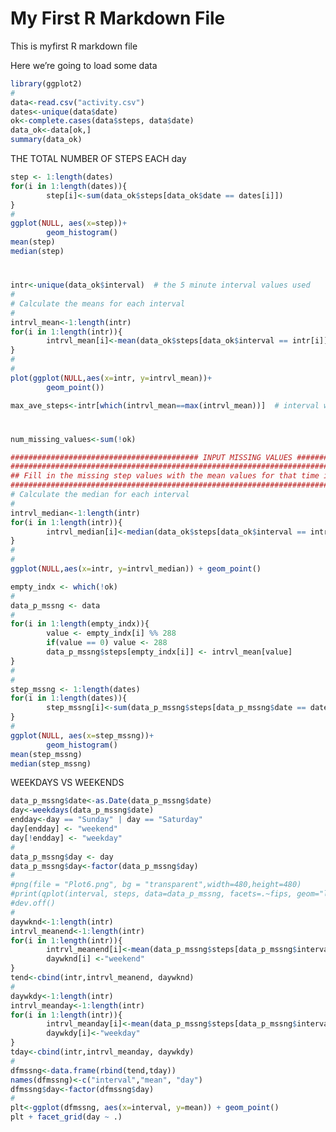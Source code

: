 My First R Markdown File
========================

This is myfirst R markdown file

Here we're going to load some data

```r
library(ggplot2)
#
data<-read.csv("activity.csv")
dates<-unique(data$date)
ok<-complete.cases(data$steps, data$date)
data_ok<-data[ok,]
summary(data_ok)
```
THE TOTAL NUMBER OF STEPS EACH day 

```r

step <- 1:length(dates)
for(i in 1:length(dates)){
        step[i]<-sum(data_ok$steps[data_ok$date == dates[i]])
}
#        
ggplot(NULL, aes(x=step))+
        geom_histogram()
mean(step)
median(step)
```
#
```r
intr<-unique(data_ok$interval)  # the 5 minute interval values used
#
# Calculate the means for each interval
#
intrvl_mean<-1:length(intr)
for(i in 1:length(intr)){
        intrvl_mean[i]<-mean(data_ok$steps[data_ok$interval == intr[i]])
}
#
#
plot(ggplot(NULL,aes(x=intr, y=intrvl_mean))+
        geom_point())

max_ave_steps<-intr[which(intrvl_mean==max(intrvl_mean))]  # interval with the maximum average number of steps
```
#
```r
num_missing_values<-sum(!ok)

########################################## INPUT MISSING VALUES ###########################################
###########################################################################################################
## Fill in the missing step values with the mean values for that time interval and put in DF data_p_mssng #
###########################################################################################################
# Calculate the median for each interval
#
intrvl_median<-1:length(intr)
for(i in 1:length(intr)){
        intrvl_median[i]<-median(data_ok$steps[data_ok$interval == intr[i]])
}
#
#
ggplot(NULL,aes(x=intr, y=intrvl_median)) + geom_point()
```

```r
empty_indx <- which(!ok)
#
data_p_mssng <- data
#
for(i in 1:length(empty_indx)){
        value <- empty_indx[i] %% 288
        if(value == 0) value <- 288
        data_p_mssng$steps[empty_indx[i]] <- intrvl_mean[value]
}     
#
#
step_mssng <- 1:length(dates)
for(i in 1:length(dates)){
        step_mssng[i]<-sum(data_p_mssng$steps[data_p_mssng$date == dates[i]])
}
#        
ggplot(NULL, aes(x=step_mssng))+
        geom_histogram()
mean(step_mssng)
median(step_mssng)
```
 WEEKDAYS VS WEEKENDS 
 
```r
data_p_mssng$date<-as.Date(data_p_mssng$date)
day<-weekdays(data_p_mssng$date)
endday<-day == "Sunday" | day == "Saturday"
day[endday] <- "weekend"
day[!endday] <- "weekday"
#
data_p_mssng$day <- day
data_p_mssng$day<-factor(data_p_mssng$day)
#
#png(file = "Plot6.png", bg = "transparent",width=480,height=480)
#print(qplot(interval, steps, data=data_p_mssng, facets=.~fips, geom="line",stat="day"))
#dev.off()
#
daywknd<-1:length(intr)
intrvl_meanend<-1:length(intr)
for(i in 1:length(intr)){
        intrvl_meanend[i]<-mean(data_p_mssng$steps[data_p_mssng$interval == intr[i]&data_p_mssng$day=="weekend"])
        daywknd[i] <-"weekend"
}
tend<-cbind(intr,intrvl_meanend, daywknd)
#
daywkdy<-1:length(intr)
intrvl_meanday<-1:length(intr)
for(i in 1:length(intr)){
        intrvl_meanday[i]<-mean(data_p_mssng$steps[data_p_mssng$interval == intr[i]&data_p_mssng$day=="weekday"])
        daywkdy[i]<-"weekday"
}
tday<-cbind(intr,intrvl_meanday, daywkdy)
#
dfmssng<-data.frame(rbind(tend,tday))
names(dfmssng)<-c("interval","mean", "day")
dfmssng$day<-factor(dfmssng$day)
#
plt<-ggplot(dfmssng, aes(x=interval, y=mean)) + geom_point()
plt + facet_grid(day ~ .)
```
